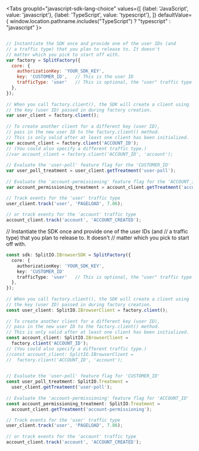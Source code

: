 
<Tabs
  groupId="javascript-sdk-lang-choice"
  values={[
    {label: 'JavaScript', value: 'javascript'},
    {label: 'TypeScript', value: 'typescript'},
  ]} defaultValue={ window.location.pathname.includes("TypeScript") ? "typescript" : "javascript" }>
  <TabItem value="javascript">

```javascript

// Instantiate the SDK once and provide one of the user IDs (and
// a traffic type) that you plan to release to. It doesn't
// matter which you pick to start off with.
var factory = SplitFactory({
  core: {
    authorizationKey: 'YOUR_SDK_KEY',
    key: 'CUSTOMER_ID',   // This is the user ID
    trafficType: 'user'   // This is optional, the "user" traffic type is default
  },
});
 
// When you call factory.client(), the SDK will create a client using
// the key (user ID) passed in during factory creation.
var user_client = factory.client();
 
// To create another client for a different key (user ID),
// pass in the new user ID to the factory.client() method.
// This is only valid after at least one client has been initialized.
var account_client = factory.client('ACCOUNT_ID');
// (You could also specify a different traffic type.)
//var account_client = factory.client('ACCOUNT_ID', 'account');
 
// Evaluate the 'user-poll' feature flag for the 'CUSTOMER_ID'
var user_poll_treatment = user_client.getTreatment('user-poll');
 
// Evaluate the 'account-permissioning' feature flag for the 'ACCOUNT_ID'
var account_permissioning_treatment = account_client.getTreatment('account-permissioning');

// Track events for the 'user' traffic type
user_client.track('user', 'PAGELOAD', 7.86);
 
// or track events for the 'account' traffic type
account_client.track('account', 'ACCOUNT_CREATED');
```

  </TabItem>
  <TabItem value="typescript">

// Instantiate the SDK once and provide one of the user IDs (and
// a traffic type) that you plan to release to. It doesn't
// matter which you pick to start off with.
```typescript
const sdk: SplitIO.IBrowserSDK = SplitFactory({
  core: {
    authorizationKey: 'YOUR_SDK_KEY',
    key: 'CUSTOMER_ID' 
    trafficType: 'user'   // This is optional, the "user" traffic type is default
  },
});
 
// When you call factory.client(), the SDK will create a client using
// the key (user ID) passed in during factory creation.
const user_client: SplitIO.IBrowserClient = factory.client();
 
// To create another client for a different key (user ID),
// pass in the new user ID to the factory.client() method.
// This is only valid after at least one client has been initialized.
const account_client: SplitIO.IBrowserClient =
  factory.client('ACCOUNT_ID'); 
// (You could also specify a different traffic type.)
//const account_client: SplitIO.IBrowserClient =
//  factory.client('ACCOUNT_ID', 'account'); 

 
// Evaluate the 'user-poll' feature flag for 'CUSTOMER_ID'
const user_poll_treatment: SplitIO.Treatment =
  user_client.getTreatment('user-poll');
 
// Evaluate the 'account-permissioning' feature flag for 'ACCOUNT_ID'
const account_permissioning_treatment: SplitIO.Treatment =
  account_client.getTreatment('account-permissioning');

// Track events for the 'user' traffic type
user_client.track('user', 'PAGELOAD', 7.86);
 
// or track events for the 'account' traffic type
account_client.track('account', 'ACCOUNT_CREATED');
```

  </TabItem>
</Tabs>